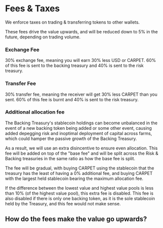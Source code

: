 
# Fees & Taxes

We enforce taxes on trading & transferring tokens to other wallets.

These fees drive the value upwards, and will be reduced down to 5% in the future, depending on trading volume.

### Exchange Fee

30% exchange fee, meaning you will earn 30% less USD or CARPET. 60% of this fee is sent to the backing treasury and 40% is sent to the risk treasury.

### Transfer Fee

30% transfer fee, meaning the receiver will get 30% less CARPET than you sent. 60% of this fee is burnt and 40% is sent to the risk treasury.

### Additional allocation fee

The Backing Treasury's stablecoin holdings can become unbalanced in the event of a new backing token being added or some other event, causing added depegging risk and inoptimal deployment of capital across farms, which could hamper the passive growth of the Backing Treasury.

As a result, we will use an extra disincentive to ensure even allocation. This fee will be added on top of the "base fee" and will be split across the Risk & Backing treasuries in the same ratio as how the base fee is split.

The fee will be gradual, with buying CARPET using the stablecoin that the treasury has the least of having a 0% additional fee, and buying CARPET with the largest held stablecoin bearing the maximum allocation fee.

If the difference between the lowest value and highest value pools is less than 10% (of the highest value pool), this extra fee is disabled. This fee is also disabled if there is only one backing token, as it is the sole stablecoin held by the Treasury, and this fee would not make sense.

## How do the fees make the value go upwards?

<Explanation />
